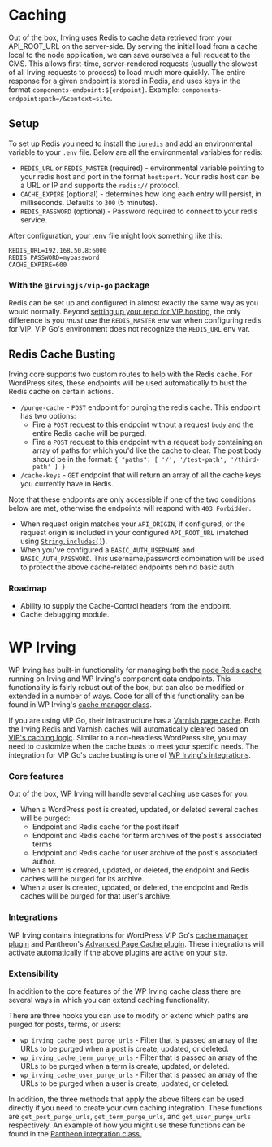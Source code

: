 <Meta title="Features|Caching" />

# Caching
Out of the box, Irving uses Redis to cache data retrieved from your API_ROOT_URL on the server-side. By serving the initial load from a cache local to the node application, we can save ourselves a full request to the CMS. This allows first-time, server-rendered requests (usually the slowest of all Irving requests to process) to load much more quickly. The entire response for a given endpoint is stored in Redis, and uses keys in the format `components-endpoint:${endpoint}`. Example: `components-endpoint:path=/&context=site`.

## Setup
To set up Redis you need to install the `ioredis` and add an environmental variable to your `.env` file. Below are all the environmental variables for redis:

* `REDIS_URL` or `REDIS_MASTER` (required) - environmental variable pointing to your redis host and port in the format `host:port`. Your redis host can be a URL or IP and supports the `redis://` protocol.
* `CACHE_EXPIRE` (optional) - determines how long each entry will persist, in milliseconds. Defaults to `300` (5 minutes).
* `REDIS_PASSWORD` (optional) - Password required to connect to your redis service.

After configuration, your .env file might look something like this:

```
REDIS_URL=192.168.50.8:6000
REDIS_PASSWORD=mypassword
CACHE_EXPIRE=600
```

### With the `@irvingjs/vip-go` package
Redis can be set up and configured in almost exactly the same way as you would normally. Beyond [setting up your repo for VIP hosting](?path=/docs/deployment-and-hosting-wordpress-vip--page), the only difference is you _must_ use the `REDIS_MASTER` env var when configuring redis for VIP. VIP Go's environment does not recognize the `REDIS_URL` env var.

## Redis Cache Busting
Irving core supports two custom routes to help with the Redis cache. For WordPress sites, these endpoints will be used automatically to bust the Redis cache on certain actions.

* `/purge-cache` - `POST` endpoint for purging the redis cache. This endpoint has two options:
  * Fire a `POST` request to this endpoint without a request `body` and the entire Redis cache will be purged.
  * Fire a `POST` request to this endpoint with a request `body` containing an array of paths for which you'd like the cache to clear. The post body should be in the format: `{ "paths": [ '/', '/test-path', '/third-path' ] }`
* `/cache-keys` - `GET` endpoint that will return an array of all the cache keys you currently have in Redis.

Note that these endpoints are only accessible if one of the two conditions below are met, otherwise the endpoints will respond with `403 Forbidden`.
* When request origin matches your `API_ORIGIN`, if configured, or the request origin is included in your configured `API_ROOT_URL` (matched using [`String.includes()`](https://developer.mozilla.org/en-US/docs/Web/JavaScript/Reference/Global_Objects/String/includes)).
* When you've configured a `BASIC_AUTH_USERNAME` and `BASIC_AUTH_PASSWORD`. This username/password combination will be used to protect the above cache-related endpoints behind basic auth.

### Roadmap
* Ability to supply the Cache-Control headers from the endpoint.
* Cache debugging module.

# WP Irving
WP Irving has built-in functionality for managing both the [node Redis cache](https://github.com/alleyinteractive/irving/wiki/Caching) running on Irving and WP Irving's component data endpoints. This functionality is fairly robust out of the box, but can also be modified or extended in a number of ways. Code for all of this functionality can be found in WP Irving's [cache manager class](https://github.com/alleyinteractive/wp-irving/blob/master/inc/class-cache.php).

If you are using VIP Go, their infrastructure has a [Varnish page cache](https://wpvip.com/documentation/vip-go/caching-on-vip-go/#page-cache). Both the Irving Redis and Varnish caches will automatically cleared based on [VIP's caching logic](https://wpvip.com/documentation/vip-go/controlling-vip-go-page-cache/). Similar to a non-headless WordPress site, you may need to customize when the cache busts to meet your specific needs. The integration for VIP Go's cache busting is one of [WP Irving's integrations](https://github.com/alleyinteractive/wp-irving/blob/master/inc/integrations/class-vip-go.php).

### Core features
Out of the box, WP Irving will handle several caching use cases for you:
* When a WordPress post is created, updated, or deleted several caches will be purged:
  * Endpoint and Redis cache for the post itself
  * Endpoint and Redis cache for term archives of the post's associated terms
  * Endpoint and Redis cache for user archive of the post's associated author.
* When a term is created, updated, or deleted, the endpoint and Redis caches will be purged for its archive.
* When a user is created, updated, or deleted, the endpoint and Redis caches will be purged for that user's archive.

### Integrations
WP Irving contains integrations for WordPress VIP Go's [cache manager plugin](https://github.com/Automattic/vip-go-mu-plugins-built/tree/master/vip-cache-manager) and Pantheon's [Advanced Page Cache plugin](https://github.com/pantheon-systems/pantheon-advanced-page-cache). These integrations will activate automatically if the above plugins are active on your site.

### Extensibility
In addition to the core features of the WP Irving cache class there are several ways in which you can extend caching functionality.

There are three hooks you can use to modify or extend which paths are purged for posts, terms, or users:
* `wp_irving_cache_post_purge_urls` - Filter that is passed an array of the URLs to be purged when a post is create, updated, or deleted.
* `wp_irving_cache_term_purge_urls` - Filter that is passed an array of the URLs to be purged when a term is create, updated, or deleted.
* `wp_irving_cache_user_purge_urls` - Filter that is passed an array of the URLs to be purged when a user is create, updated, or deleted.

In addition, the three methods that apply the above filters can be used directly if you need to create your own caching integration. These functions are `get_post_purge_urls`, `get_term_purge_urls`, and `get_user_purge_urls` respectively. An example of how you might use these functions can be found in the [Pantheon integration class.](https://github.com/alleyinteractive/wp-irving/blob/master/inc/integrations/class-pantheon.php)